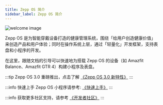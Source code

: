 ```yaml
---
title: Zepp OS 简介
sidebar_label: Zepp OS 简介
---
```


![welcome image](/img/welcome.png)

Zepp OS 是为智能穿戴设备打造的健康管理系统，围绕「给用户创造健康价值」来创造产品和用户体验；同时在操作系统上层，通过「轻量化」开发框架，支持表盘和小程序的开发。

在这里，跟随文档的引导可以快速地为搭载 Zepp OS 的设备（如 Amazfit Balance、Amazfit GTR 4）构建小程序及表盘。

:::tip
Zepp OS 3.0 重磅推出，点击了解 [《Zepp OS 3.0 新特性》](./guides/version-info/new-features-30.md)
:::

:::info
快速上手 Zepp OS 小程序请参考: [《快速上手》](./guides/quick-start.md)
:::

:::info
获取更多社区支持，请参考 [《开发者社区》](./guides/community.md)
:::
